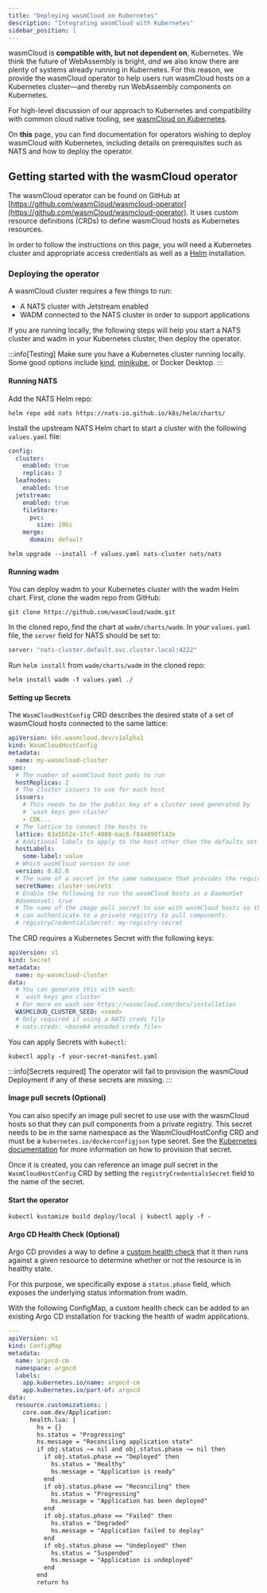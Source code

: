 ---
title: "Deploying wasmCloud on Kubernetes"
description: "Integrating wasmCloud with Kubernetes"
sidebar_position: 1
---

wasmCloud is **compatible with, but not dependent on**, Kubernetes. We think the future of WebAssembly is bright, _and_ we also know there are plenty of systems already running in Kubernetes. For this reason, we provide the wasmCloud operator to help users run wasmCloud hosts on a Kubernetes cluster&mdash;and thereby run WebAssembly components on Kubernetes.

For high-level discussion of our approach to Kubernetes and compatibility with common cloud native tooling, see [wasmCloud on Kubernetes](/docs/kubernetes/).

On **this** page, you can find documentation for operators wishing to deploy wasmCloud with Kubernetes, including details on prerequisites such as NATS and how to deploy the operator. 

## Getting started with the wasmCloud operator

The wasmCloud operator can be found on GitHub at [https://github.com/wasmCloud/wasmcloud-operator](https://github.com/wasmCloud/wasmcloud-operator). It uses custom resource definitions (CRDs) to define wasmCloud hosts as Kubernetes resources. 

In order to follow the instructions on this page, you will need a Kubernetes cluster and appropriate access credentials as well as a [Helm](https://helm.sh/) installation.

### Deploying the operator

A wasmCloud cluster requires a few things to run:

- A NATS cluster with Jetstream enabled
- WADM connected to the NATS cluster in order to support applications

If you are running locally, the following steps will help you start a NATS cluster and wadm in your Kubernetes cluster, then deploy the operator.

:::info[Testing]
Make sure you have a Kubernetes cluster running locally. Some good options include [kind](https://kind.sigs.k8s.io/), [minikube](https://minikube.sigs.k8s.io/docs/), or Docker Desktop.
:::

#### Running NATS

Add the NATS Helm repo:

```shell
helm repo add nats https://nats-io.github.io/k8s/helm/charts/
```

Install the upstream NATS Helm chart to start a cluster with the following
`values.yaml` file:

```yaml
config:
  cluster:
    enabled: true
    replicas: 3
  leafnodes:
    enabled: true
  jetstream:
    enabled: true
    fileStore:
      pvc:
        size: 10Gi
    merge:
      domain: default
```

```shell
helm upgrade --install -f values.yaml nats-cluster nats/nats
```

#### Running wadm

You can deploy wadm to your Kubernetes cluster with the wadm Helm chart. First, clone the wadm repo from GitHub:

```shell
git clone https://github.com/wasmCloud/wadm.git
```

In the cloned repo, find the chart at `wadm/charts/wadm`. In your `values.yaml` file, the `server` field for NATS should be set to: 

```yaml
server: "nats-cluster.default.svc.cluster.local:4222"
```

Run `helm install` from `wadm/charts/wadm` in the cloned repo:

```shell
helm install wadm -f values.yaml ./
```

#### Setting up Secrets

The `WasmCloudHostConfig` CRD describes the desired state of a set of wasmCloud hosts connected to the same lattice:

```yaml
apiVersion: k8s.wasmcloud.dev/v1alpha1
kind: WasmCloudHostConfig
metadata:
  name: my-wasmcloud-cluster
spec:
  # The number of wasmCloud host pods to run
  hostReplicas: 2
  # The cluster issuers to use for each host
  issuers:
    # This needs to be the public key of a cluster seed generated by
    # `wash keys gen cluster`
    - CDK...
  # The lattice to connect the hosts to
  lattice: 83a5b52e-17cf-4080-bac8-f844099f142e
  # Additional labels to apply to the host other than the defaults set in the operator
  hostLabels:
    some-label: value
  # Which wasmCloud version to use
  version: 0.82.0
  # The name of a secret in the same namespace that provides the required secrets.
  secretName: cluster-secrets
  # Enable the following to run the wasmCloud hosts as a DaemonSet
  #daemonset: true
  # The name of the image pull secret to use with wasmCloud hosts so that they
  # can authenticate to a private registry to pull components.
  # registryCredentialsSecret: my-registry-secret
```

The CRD requires a Kubernetes Secret with the following keys:

```yaml
apiVersion: v1
kind: Secret
metadata:
  name: my-wasmcloud-cluster
data:
  # You can generate this with wash:
  # `wash keys gen cluster`
  # For more on wash see https://wasmcloud.com/docs/installation
  WASMCLOUD_CLUSTER_SEED: <seed>
  # Only required if using a NATS creds file
  # nats.creds: <base64 encoded creds file>
```
You can apply Secrets with `kubectl`:

```shell
kubectl apply -f your-secret-manifest.yaml
```

:::info[Secrets required]
The operator will fail to provision the wasmCloud Deployment if any of these secrets are missing.
:::

#### Image pull secrets (Optional)

You can also specify an image pull secret to use use with the wasmCloud hosts so that they can pull components from a private registry. This secret needs to be in the same namespace as the WasmCloudHostConfig CRD and must be a
`kubernetes.io/dockerconfigjson` type secret. See the [Kubernetes documentation](https://kubernetes.io/docs/tasks/configure-pod-container/pull-image-private-registry/#registry-secret-existing-credentials) for more information on how to provision that secret.

Once it is created, you can reference an image pull secret in the `WasmCloudHostConfig` CRD by
setting the `registryCredentialsSecret` field to the name of the secret.


#### Start the operator

```shell
kubectl kustomize build deploy/local | kubectl apply -f -
```


#### Argo CD Health Check (Optional)

Argo CD provides a way to define a [custom health check](https://argo-cd.readthedocs.io/en/stable/operator-manual/health/#custom-health-checks) that it then runs against a given resource to determine whether or not the resource is in healthy state.

For this purpose, we specifically expose a `status.phase` field, which exposes the underlying status information from wadm.

With the following ConfigMap, a custom health check can be added to an existing
Argo CD installation for tracking the health of wadm applications.

```yaml
---
apiVersion: v1
kind: ConfigMap
metadata:
  name: argocd-cm
  namespace: argocd
  labels:
    app.kubernetes.io/name: argocd-cm
    app.kubernetes.io/part-of: argocd
data:
  resource.customizations: |
    core.oam.dev/Application:
      health.lua: |
        hs = {}
        hs.status = "Progressing"
        hs.message = "Reconciling application state"
        if obj.status ~= nil and obj.status.phase ~= nil then
          if obj.status.phase == "Deployed" then
            hs.status = "Healthy"
            hs.message = "Application is ready"
          end
          if obj.status.phase == "Reconciling" then
            hs.status = "Progressing"
            hs.message = "Application has been deployed"
          end
          if obj.status.phase == "Failed" then
            hs.status = "Degraded"
            hs.message = "Application failed to deploy"
          end
          if obj.status.phase == "Undeployed" then
            hs.status = "Suspended"
            hs.message = "Application is undeployed"
          end
        end
        return hs
```